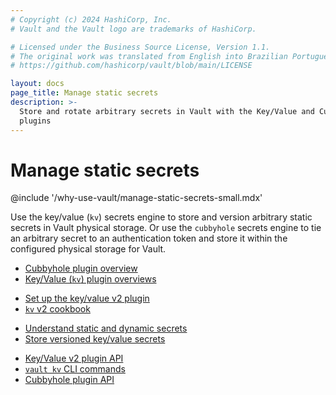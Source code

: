 ```yaml
---
# Copyright (c) 2024 HashiCorp, Inc.
# Vault and the Vault logo are trademarks of HashiCorp.

# Licensed under the Business Source License, Version 1.1.
# The original work was translated from English into Brazilian Portuguese.
# https://github.com/hashicorp/vault/blob/main/LICENSE

layout: docs
page_title: Manage static secrets
description: >-
  Store and rotate arbitrary secrets in Vault with the Key/Value and Cubbyhole
  plugins
---
```


# Manage static secrets

@include '/why-use-vault/manage-static-secrets-small.mdx'


Use the key/value (`kv`) secrets engine to store and version arbitrary static
secrets in Vault physical storage. Or use the `cubbyhole` secrets engine to tie
an arbitrary secret to an authentication token and store it within the
configured physical storage for Vault.


<Tabs>
<Tab heading="Key concepts + Overviews" group="overviews">

- [Cubbyhole plugin overview](/vault/docs/secrets/cubbyhole)
- [Key/Value (`kv`) plugin overviews](/vault/docs/secrets/kv)

</Tab>
<Tab heading="Guides" group="guides">

- [Set up the key/value v2 plugin](/vault/docs/secrets/kv/kv-v2/setup)
- [`kv` v2 cookbook](/vault/docs/secrets/kv/kv-v2/cookbook/read-data)

</Tab>
<Tab heading="Tutorials" group="tutorials">

- [Understand static and dynamic secrets](/vault/tutorials/get-started/understand-static-dynamic-secrets)
- [Store versioned key/value secrets](/vault/tutorials/secrets-management/versioned-kv)

</Tab>
<Tab heading="References" group="reference">

- [Key/Value v2 plugin API ](/vault/api-docs/secret/kv/kv-v2)
- [`vault kv` CLI commands](/vault/docs/commands/kv)
- [Cubbyhole plugin API](/vault/api-docs/secret/cubbyhole)

</Tab>
</Tabs>
